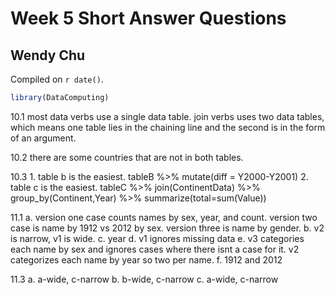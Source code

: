 # Week 5 Short Answer Questions

## Wendy Chu

<!-- leave this material as is -->
Compiled on `r date()`.

```r
library(DataComputing)
```
<!-- put your content after this line -->

10.1
most data verbs use a single data table. join verbs uses two data tables, which means one table lies in the chaining line and the second is in the form of an argument.

10.2
there are some countries that are not in both tables.

10.3
1. table b is the easiest.
tableB %>%
  mutate(diff = Y2000-Y2001)
2. table c is the easiest.
tableC %>%
  join(ContinentData) %>%
  group_by(Continent,Year) %>%
  summarize(total=sum(Value))
  
11.1
a. version one case counts names by sex, year, and count. version two case is name by 1912 vs 2012 by sex. version three is name by gender.
b. v2 is narrow, v1 is wide.
c. year
d. v1 ignores missing data
e. v3 categories each name by sex and ignores cases where there isnt a case for it. v2 categorizes each name by year so two per name.
f. 1912 and 2012


11.3
a. a-wide, c-narrow
b. b-wide, c-narrow
c. a-wide, c-narrow



